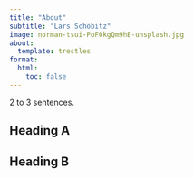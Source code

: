 ```yaml
---
title: "About"
subtitle: "Lars Schöbitz"
image: norman-tsui-PoF0kgQm9hE-unsplash.jpg
about:
  template: trestles
format:
  html:
    toc: false
---
```


2 to 3 sentences.

## Heading A

## Heading B
